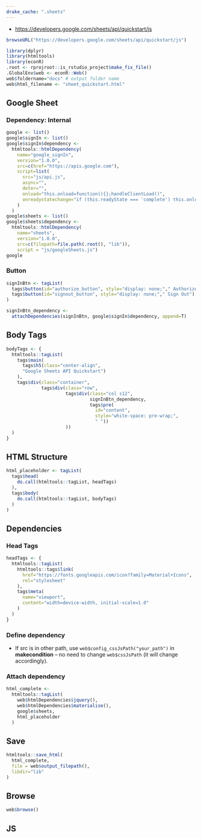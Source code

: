 ```yaml
---
drake_cache: ".sheets"
---
```


  * <https://developers.google.com/sheets/api/quickstart/js>
  
```r
browseURL("https://developers.google.com/sheets/api/quickstart/js")
```


```r
library(dplyr)
library(htmltools)
library(econR)
.root <- rprojroot::is_rstudio_project$make_fix_file()
.GlobalEnv$web <- econR::Web()
web$foldername="docs" # output folder name
web$html_filename <- "sheet_quickstart.html"

```

## Google Sheet

### Dependency: Internal

```r
google <- list()
google$signIn <- list()
google$signIn$dependency <-
  htmltools::htmlDependency(
    name="google_signIn",
    version="1.0.0",
    src=c(href="https://apis.google.com"),
    script=list(
      src="js/api.js",
      async="",
      deter="",
      onload="this.onload=function(){};handleClientLoad()",
      onreadystatechange="if (this.readyState === 'complete') this.onload()"
    )
  )
google$sheets <- list()
google$sheets$dependency <-
  htmltools::htmlDependency(
    name="sheets",
    version="1.0.0",
    src=c(filepath=file.path(.root(), "lib")),
    script = "js/googleSheets.js")
google
```

### Button

```r
signInBtn <- tagList(
  tags$button(id="authorize_button", style="display: none;"," Authorize"),
  tags$button(id="signout_button", style="display: none;"," Sign Out")
)

```


```r
signInBtn_dependency <- 
  attachDependencies(signInBtn, google$signIn$dependency, append=T)
```

## Body Tags

```r
bodyTags <- {
  htmltools::tagList(
    tags$main(
      tags$h5(class="center-align",
      "Google Sheets API Quickstart")
    ),
    tags$div(class="container",
             tags$div(class="row",
                      tags$div(class="col s12",
                               signInBtn_dependency,
                               tags$pre(
                                 id="content", 
                                 style="white-space: pre-wrap;",
                                 " "))
                      ))
  )
}
```


## HTML Structure

```r
html_placeholder <- tagList(
  tags$head(
    do.call(htmltools::tagList, headTags)
  ),
  tags$body(
    do.call(htmltools::tagList, bodyTags)
  )
)
```

## Dependencies

### Head Tags

```r
headTags <- {
  htmltools::tagList(
    htmltools::tags$link(
      href="https://fonts.googleapis.com/icon?family=Material+Icons",
      rel="stylesheet"
    ),
    tags$meta(
      name="viewport",
      content="width=device-width, initial-scale=1.0"
    )
  )
}
```

### Define dependency

  * If src is in other path, use `web$config_cssJsPath("your_path")` in **makecondition** -- no need to change `web$cssJsPath` (it will change accordingly).

### Attach dependency


```r
html_complete <- 
  htmltools::tagList(
    web$htmlDependencies$jquery(),
    web$htmlDependencies$materialise(),
    google$sheets,
    html_placeholder
  )
```



## Save

```r
htmltools::save_html(
  html_complete, 
  file = web$output_filepath(),
  libdir="lib"
)
```

## Browse

```r
web$browse()
```





## JS


<!--JS end-->
